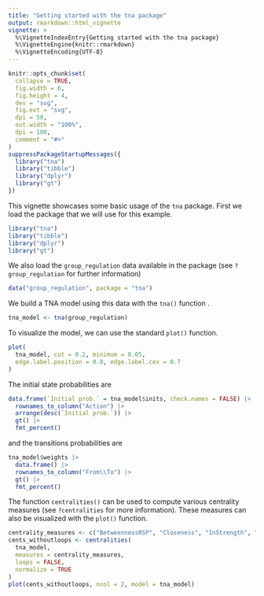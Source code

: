 ```yaml
---
title: "Getting started with the tna package"
output: rmarkdown::html_vignette
vignette: >
  %\VignetteIndexEntry{Getting started with the tna package}
  %\VignetteEngine{knitr::rmarkdown}
  %\VignetteEncoding{UTF-8}
---
```


```r
knitr::opts_chunk$set(
  collapse = TRUE,
  fig.width = 6,
  fig.height = 4,
  dev = "svg",
  fig.ext = "svg",
  dpi = 50,
  out.width = "100%",
  dpi = 100,
  comment = "#>"
)
suppressPackageStartupMessages({
  library("tna")
  library("tibble")
  library("dplyr")
  library("gt")
})
```

This vignette showcases some basic usage of the `tna` package. First we load the package that we will use for this example.

```r
library("tna")
library("tibble")
library("dplyr")
library("gt")
```

We also load the `group_regulation` data available in the package (see `?group_regulation` for further information)
```r
data("group_regulation", package = "tna")
```

We build a TNA model using this data with the `tna()` function .
```r
tna_model <- tna(group_regulation)
```

To visualize the model, we can use the standard `plot()` function.
```r
plot(
  tna_model, cut = 0.2, minimum = 0.05, 
  edge.label.position = 0.8, edge.label.cex = 0.7
)
```

The initial state probabilities are
```r
data.frame(`Initial prob.` = tna_model$inits, check.names = FALSE) |>
  rownames_to_column("Action") |>
  arrange(desc(`Initial prob.`)) |>
  gt() |>
  fmt_percent()
```

and the transitions probabilities are
```r
tna_model$weights |>
  data.frame() |>
  rownames_to_column("From\\To") |>
  gt() |>
  fmt_percent()
```

The function `centralities()` can be used to compute various centrality measures (see `?centralities` for more information).
These measures can also be visualized with the `plot()` function.
```r
centrality_measures <- c("BetweennessRSP", "Closeness", "InStrength", "OutStrength")
cents_withoutloops <- centralities(
  tna_model,
  measures = centrality_measures,
  loops = FALSE,
  normalize = TRUE
)
plot(cents_withoutloops, ncol = 2, model = tna_model)
```
